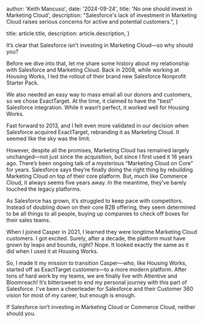 
  author: 'Keith Mancuso',
  date: '2024-09-24',
  title: 'No one should invest in Marketing Cloud',
  description:
    "Salesforce's lack of investment in Marketing Cloud raises serious concerns for active and potential customers.",
}

  title: article.title,
  description: article.description,
}


It’s clear that Salesforce isn’t investing in Marketing Cloud—so why should you?

Before we dive into that, let me share some history about my relationship with Salesforce and Marketing Cloud. Back in 2008, while working at Housing Works, I led the rollout of their brand new Salesforce Nonprofit Starter Pack.

We also needed an easy way to mass email all our donors and customers, so we chose ExactTarget. At the time, it claimed to have the "best" Salesforce integration. While it wasn’t perfect, it worked well for Housing Works.

Fast forward to 2013, and I felt even more validated in our decision when Salesforce acquired ExactTarget, rebranding it as Marketing Cloud. It seemed like the sky was the limit.

However, despite all the promises, Marketing Cloud has remained largely unchanged—not just since the acquisition, but since I first used it 16 years ago. There’s been ongoing talk of a mysterious “Marketing Cloud on Core” for years. Salesforce says they’re finally doing the right thing by rebuilding Marketing Cloud on top of their core platform. But, much like Commerce Cloud, it always seems five years away. In the meantime, they’ve barely touched the legacy platforms.

As Salesforce has grown, it’s struggled to keep pace with competitors. Instead of doubling down on their core B2B offering, they seem determined to be all things to all people, buying up companies to check off boxes for their sales teams.

When I joined Casper in 2021, I learned they were longtime Marketing Cloud customers. I got excited. Surely, after a decade, the platform must have grown by leaps and bounds, right? Nope. It looked exactly the same as it did when I used it at Housing Works.

So, I made it my mission to transition Casper—who, like Housing Works, started off as ExactTarget customers—to a more modern platform. After tons of hard work by my teams, we are finally live with Attentive and Bloomreach! It’s bittersweet to end my personal journey with this part of Salesforce. I've been a cheerleader for Salesforce and their Customer 360 vision for most of my career, but enough is enough.

If Salesforce isn’t investing in Marketing Cloud or Commerce Cloud, neither should you.
